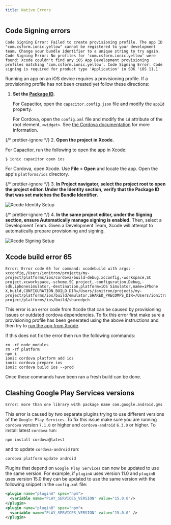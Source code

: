 ```yaml
---
title: Native Errors
---
```


<head>
  <title>Native App Errors: How to Resolve Native Errors on Ionic Apps</title>
  <meta
    name="description"
    content="Review native app errors including code signing, Xcode build error 65, and clashing Google Play Services versions. Learn to resolve native errors on Ionic apps."
  />
</head>

## Code Signing errors

```shell
Code Signing Error: Failed to create provisioning profile. The app ID "com.csform.ionic.yellow" cannot be registered to your development team. Change your bundle identifier to a unique string to try again. Code Signing Error: No profiles for 'com.csform.ionic.yellow' were found: Xcode couldn't find any iOS App Development provisioning profiles matching 'com.csform.ionic.yellow'. Code Signing Error: Code signing is required for product type 'Application' in SDK 'iOS 11.1'
```

Running an app on an iOS device requires a provisioning profile. If a provisioning profile has not been created yet follow these directions:

1. <strong>Set the [Package ID](../reference/glossary.mdx#package-id).</strong>

   For Capacitor, open the `capacitor.config.json` file and modify the `appId` property.

   For Cordova, open the `config.xml` file and modify the `id` attribute of the root element, `<widget>`. See [the Cordova documentation](https://cordova.apache.org/docs/en/latest/config_ref/#widget) for more information.

{/* prettier-ignore */}
2. <strong>Open the project in <b>Xcode</b>.</strong>

   For Capacitor, run the following to open the app in Xcode:

   ```shell
   $ ionic capacitor open ios
   ```

   For Cordova, open Xcode. Use **File** &raquo; **Open** and locate the app. Open the app's `platforms/ios` directory.

{/* prettier-ignore */}
3. <strong>In <b>Project navigator</b>, select the project root to open the project editor. Under the **Identity** section, verify that the Package ID that was set matches the Bundle Identifier.</strong>

   ![Xcode Identity Setup](/img/running/ios-xcode-identity-setup.png)

{/* prettier-ignore */}
4. <strong>In the same project editor, under the <b>Signing</b> section, ensure <b>Automatically manage signing</b> is enabled.</strong> Then, select a Development Team. Given a Development Team, Xcode will attempt to automatically prepare provisioning and signing.

   ![Xcode Signing Setup](/img/running/ios-xcode-signing-setup.png)

## Xcode build error 65

```shell
Error: Error code 65 for command: xcodebuild with args: -xcconfig,/Users/ionitron/projects/my-project/platforms/ios/cordova/build-debug.xcconfig,-workspace,SC project.xcworkspace,-scheme,SC project,-configuration,Debug,-sdk,iphonesimulator,-destination,platform=iOS Simulator,name=iPhone X,build,CONFIGURATION_BUILD_DIR=/Users/ionitron/projects/my-project/platforms/ios/build/emulator,SHARED_PRECOMPS_DIR=/Users/ionitron/projects/my-project/platforms/ios/build/sharedpch
```

This error is an error code from Xcode that can be caused by provisioning issues or outdated cordova dependencies. To fix this error first make sure a provisioning profile has been generated using the above instructions and then try to [run the app from Xcode](../developing/ios.md#running-with-xcode).

If this does not fix the error then run the following commands:

```shell
rm -rf node_modules
rm -rf platform
npm i
ionic cordova platform add ios
ionic cordova prepare ios
ionic cordova build ios --prod
```

Once these commands have been ran a fresh build can be done.

## Clashing Google Play Services versions

```shell
Error: more than one library with package name com.google.android.gms
```

This error is caused by two separate plugins trying to use different versions of the `Google Play Services`. To fix this issue make sure you are running `cordova` version `7.1.0` or higher and `cordova-android` `6.3.0` or higher. To install latest `cordova` run:

```shell
npm install cordova@latest
```

and to update `cordova-android` run:

```shell
cordova platform update android
```

Plugins that depend on `Google Play Services` can now be updated to use the same version. For example, if `pluginA` uses version 11.0 and `pluginB` uses version 15.0 they can be updated to use the same version with the following snippet in the `config.xml` file:

```xml
<plugin name="pluginA" spec="npm">
  <variable name="PLAY_SERVICES_VERSION" value="15.0.0"/>
</plugin>
<plugin name="pluginB" spec="npm">
  <variable name="PLAY_SERVICES_VERSION" value="15.0.0" />
</plugin>
```
